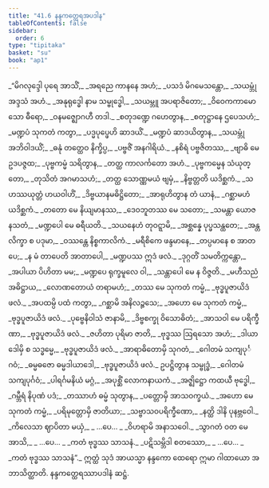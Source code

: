 ```yaml
---
title: "41.6 နန္ဒကတ္ထေရအပဒါန"
tableOfContents: false
sidebar:
  order: 6
type: "tipitaka"
basket: "su"
book: "ap1"
---
```



<DynamicBreadcrumb />

<Division number="161" book="ap1" e="ch" v="20" p="410">

<Paragraph number="5017" type="verses" book="ap1">
_“မိဂလုဒ္ဒေါ ပုရေ အာသိံ,_  
_အရညေ ကာနနေ အဟံ;_  
_ပသဒံ မိဂမေသန္တော,_  
_သယမ္ဘုံ အဒ္ဒသံ အဟံ._  

</Paragraph>

</Division>
<Division number="162" book="ap1" e="ch" v="20" p="410">

<Paragraph number="5018" type="verses" book="ap1">
_အနုရုဒ္ဓေါ နာမ သမ္ဗုဒ္ဓေါ,_  
_သယမ္ဘူ အပရာဇိတော;_  
_ဝိဝေကကာမော သော ဓီရော,_  
_ဝနမဇ္ဈောဂဟီ တဒါ._  

</Paragraph>

</Division>
<Division number="163" book="ap1" e="ch" v="20" p="410">

<Paragraph number="5019" type="verses" book="ap1">
_စတုဒဏ္ဍေ ဂဟေတွာန,_  
_စတုဋ္ဌာနေ ဌပေသဟံ;_  
_မဏ္ဍပံ သုကတံ ကတွာ,_  
_ပဒ္မပုပ္ဖေဟိ ဆာဒယိံ._  

</Paragraph>

</Division>
<Division number="164" book="ap1" e="ch" v="20" p="410">

<Paragraph number="5020" type="verses" book="ap1">
_မဏ္ဍပံ ဆာဒယိတွာန,_  
_သယမ္ဘုံ အဘိဝါဒယိံ;_  
_ဓနုံ တတ္ထေဝ နိက္ခိပ္ပ,_  
_ပဗ္ဗဇိံ အနဂါရိယံ._  

</Paragraph>

</Division>
<Division number="165" book="ap1" e="ch" v="20" p="410">

<Paragraph number="5021" type="verses" book="ap1">
_နစိရံ ပဗ္ဗဇိတဿ,_  
_ဗျာဓိ မေ ဥဒပဇ္ဇထ;_  
_ပုဗ္ဗကမ္မံ သရိတွာန,_  
_တတ္ထ ကာလင်္ကတော အဟံ._  

</Paragraph>

</Division>
<Division number="166" book="ap1" e="ch" v="20" p="410">

<Paragraph number="5022" type="verses" book="ap1">
_ပုဗ္ဗကမ္မေန သံယုတ္တော,_  
_တုသိတံ အဂမာသဟံ;_  
_တတ္ထ သောဏ္ဏမယံ ဗျမှံ,_  
_နိဗ္ဗတ္တတိ ယဒိစ္ဆကံ._  

</Paragraph>

</Division>
<Division number="167" book="ap1" e="ch" v="20" p="410">

<Paragraph number="5023" type="verses" book="ap1">
_သဟဿယုတ္တံ ဟယဝါဟိံ,_  
_ဒိဗ္ဗယာနမဓိဋ္ဌိတော;_  
_အာရုဟိတွာန တံ ယာနံ,_  
_ဂစ္ဆာမဟံ ယဒိစ္ဆကံ._  

</Paragraph>

</Division>
<Division number="168" book="ap1" e="ch" v="20" p="411">

<Paragraph number="5024" type="verses" book="ap1">
_တတော မေ နိယျမာနဿ,_  
_ဒေဝဘူတဿ မေ သတော;_  
_သမန္တာ ယောဇနသတံ,_  
_မဏ္ဍပေါ မေ ဓရီယတိ._  

</Paragraph>

</Division>
<Division number="169" book="ap1" e="ch" v="20" p="411">

<Paragraph number="5025" type="verses" book="ap1">
_သယနေဟံ တုဝဋ္ဋာမိ,_  
_အစ္ဆန္နေ ပုပ္ဖသန္ထတေ;_  
_အန္တလိက္ခာ စ ပဒုမာ,_  
_ဝဿန္တေ နိစ္စကာလိကံ._  

</Paragraph>

</Division>
<Division number="170" book="ap1" e="ch" v="20" p="411">

<Paragraph number="5026" type="verses" book="ap1">
_မရီစိကေ ဖန္ဒမာနေ,_  
_တပ္ပမာနေ စ အာတပေ;_  
_န မံ တာပေတိ အာတာပေါ,_  
_မဏ္ဍပဿ ဣဒံ ဖလံ._  

</Paragraph>

</Division>
<Division number="171" book="ap1" e="ch" v="20" p="411">

<Paragraph number="5027" type="verses" book="ap1">
_ဒုဂ္ဂတိံ သမတိက္ကန္တော,_  
_အပါယာ ပိဟိတာ မမ;_  
_မဏ္ဍပေ ရုက္ခမူလေ ဝါ,_  
_သန္တာပေါ မေ န ဝိဇ္ဇတိ._  

</Paragraph>

</Division>
<Division number="172" book="ap1" e="ch" v="20" p="411">

<Paragraph number="5028" type="verses" book="ap1">
_မဟီသညံ အဓိဋ္ဌာယ,_  
_လောဏတောယံ တရာမဟံ;_  
_တဿ မေ သုကတံ ကမ္မံ,_  
_ဗုဒ္ဓပူဇာယိဒံ ဖလံ._  

</Paragraph>

</Division>
<Division number="173" book="ap1" e="ch" v="20" p="411">

<Paragraph number="5029" type="verses" book="ap1">
_အပထမ္ပိ ပထံ ကတွာ,_  
_ဂစ္ဆာမိ အနိလဉ္ဇသေ;_  
_အဟော မေ သုကတံ ကမ္မံ,_  
_ဗုဒ္ဓပူဇာယိဒံ ဖလံ._  

</Paragraph>

</Division>
<Division number="174" book="ap1" e="ch" v="20" p="411">

<Paragraph number="5030" type="verses" book="ap1">
_ပုဗ္ဗေနိဝါသံ ဇာနာမိ,_  
_ဒိဗ္ဗစက္ခု ဝိသောဓိတံ;_  
_အာသဝါ မေ ပရိက္ခီဏာ,_  
_ဗုဒ္ဓပူဇာယိဒံ ဖလံ._  

</Paragraph>

</Division>
<Division number="175" book="ap1" e="ch" v="20" p="411">

<Paragraph number="5031" type="verses" book="ap1">
_ဇဟိတာ ပုရိမာ ဇာတိ,_  
_ဗုဒ္ဓဿ ဩရသော အဟံ;_  
_ဒါယာဒေါမှိ စ သဒ္ဓမ္မေ,_  
_ဗုဒ္ဓပူဇာယိဒံ ဖလံ._  

</Paragraph>

</Division>
<Division number="176" book="ap1" e="ch" v="20" p="411">

<Paragraph number="5032" type="verses" book="ap1">
_အာရာဓိတောမှိ သုဂတံ,_  
_ဂေါတမံ သကျပုင်္ဂဝံ;_  
_ဓမ္မဓဇော ဓမ္မဒါယာဒေါ,_  
_ဗုဒ္ဓပူဇာယိဒံ ဖလံ._  

</Paragraph>

</Division>
<Division number="177" book="ap1" e="ch" v="20" p="411">

<Paragraph number="5033" type="verses" book="ap1">
ဥပဋ္ဌိတွာန သမ္ဗုဒ္ဓံ,_  
_ဂေါတမံ သကျပုင်္ဂဝံ;_  
_ပါရင်္ဂမနိယံ မဂ္ဂံ,_  
_အပုစ္ဆိံ လောကနာယကံ._  

</Paragraph>

</Division>
<Division number="178" book="ap1" e="ch" v="20" p="411">

<Paragraph number="5034" type="verses" book="ap1">
_အဇ္ဈိဋ္ဌော ကထယီ ဗုဒ္ဓေါ,_  
_ဂမ္ဘီရံ နိပုဏံ ပဒံ;_  
_တဿာဟံ ဓမ္မံ သုတွာန,_  
_ပတ္တောမှိ အာသဝက္ခယံ._  

</Paragraph>

</Division>
<Division number="179" book="ap1" e="ch" v="20" p="411">

<Paragraph number="5035" type="verses" book="ap1">
_အဟော မေ သုကတံ ကမ္မံ,_  
_ပရိမုတ္တောမှိ ဇာတိယာ;_  
_သဗ္ဗာသဝပရိက္ခီဏော,_  
_နတ္ထိ ဒါနိ ပုနဗ္ဘဝေါ._  

</Paragraph>

</Division>
<Division number="180" book="ap1" e="ch" v="20" p="411">

<Paragraph number="5036" type="verses" book="ap1">
_ကိလေသာ ဈာပိတာ မယှံ,_  
_ …ပေ… _  
_ဝိဟရာမိ အနာသဝေါ._  

</Paragraph>

</Division>
<Division number="181" book="ap1" e="ch" v="20" p="411">

<Paragraph number="5037" type="verses" book="ap1">
_သွာဂတံ ဝတ မေ အာသိ,_  
_ …ပေ… _  
_ကတံ ဗုဒ္ဓဿ သာသနံ._  

</Paragraph>

</Division>
<Division number="182" book="ap1" e="ch" v="20" p="412">

<Paragraph number="5038" type="verses" book="ap1">
_ပဋိသမ္ဘိဒါ စတဿော,_  
_ …ပေ… _  
_ကတံ ဗုဒ္ဓဿ သာသနံ”._  

</Paragraph>

<Paragraph number="5039" book="ap1">
ဣတ္ထံ သုဒံ အာယသ္မာ နန္ဒကော ထေရော ဣမာ ဂါထာယော အဘာသိတ္ထာတိ.

</Paragraph>
</Division>

<Paragraph number="5040" type="center" book="ap1">
နန္ဒကတ္ထေရဿာပဒါနံ ဆဋ္ဌံ.
</Paragraph>